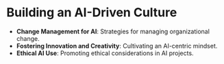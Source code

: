 # Building an AI-Driven Culture

-   **Change Management for AI**: Strategies for managing organizational change.
-   **Fostering Innovation and Creativity**: Cultivating an AI-centric mindset.
-   **Ethical AI Use**: Promoting ethical considerations in AI projects.
